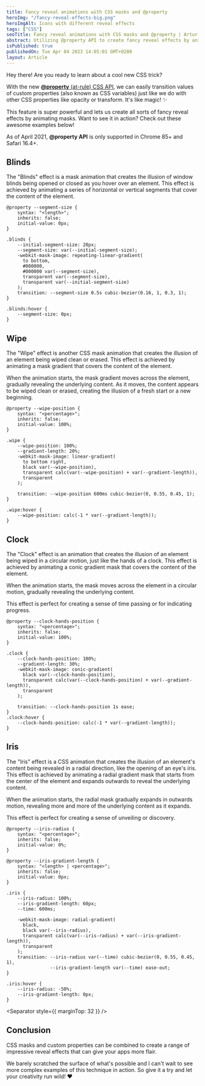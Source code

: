 ```yaml
---
title: Fancy reveal animations with CSS masks and @property
heroImg: "/fancy-reveal-effects-big.png"
heroImgAlt: Icons with different reveal effects
tags: ["CSS"]
seoTitle: Fancy reveal animations with CSS masks and @property | Artur Bień
abstract: Utilizing @property API to create fancy reveal effects by animating masks.
isPublished: true
publishedOn: Tue Apr 04 2023 14:05:01 GMT+0200
layout: Article
---
```


Hey there! Are you ready to learn about a cool new CSS trick?

With the new [**@property** (at-rule) CSS API](https://developer.mozilla.org/en-US/docs/Web/CSS/@property),
we can easily transition values of custom properties (also known as CSS variables)
just like we do with other CSS properties like opacity or transform. It's like magic! ✨

This feature is super powerful and lets us create all sorts of fancy
reveal effects by animating masks. Want to see it in action? Check
out these awesome examples below!

<Warning>As of April 2021, **@property API** is only supported in Chrome 85+ and Safari 16.4+.</Warning>

## Blinds

The "Blinds" effect is a mask animation that creates the illusion of
window blinds being opened or closed as you hover over an element.
This effect is achieved by animating a series of horizontal or vertical
segments that cover the content of the element.

```
@property --segment-size {
    syntax: "<length>";
    inherits: false;
    initial-value: 0px;
}

.blinds {
    --initial-segment-size: 20px;
    --segment-size: var(--initial-segment-size);
    -webkit-mask-image: repeating-linear-gradient(
      to bottom,
      #000000,
      #000000 var(--segment-size),
      transparent var(--segment-size),
      transparent var(--initial-segment-size)
    );
    transition: --segment-size 0.5s cubic-bezier(0.16, 1, 0.3, 1);
}

.blinds:hover {
    --segment-size: 0px;
}
```

<FancyRevealEffects variant="blinds" />

## Wipe

The "Wipe" effect is another CSS mask animation that creates
the illusion of an element being wiped clean or erased.
This effect is achieved by animating a mask gradient that
covers the content of the element.

When the animation starts, the mask gradient moves across the element,
gradually revealing the underlying content. As it moves, the content
appears to be wiped clean or erased, creating the illusion of a fresh start
or a new beginning.

```
@property --wipe-position {
    syntax: "<percentage>";
    inherits: false;
    initial-value: 100%;
}

.wipe {
    --wipe-position: 100%;
    --gradient-length: 20%;
    -webkit-mask-image: linear-gradient(
      to bottom right,
      black var(--wipe-position),
      transparent calc(var(--wipe-position) + var(--gradient-length)),
      transparent
    );

    transition: --wipe-position 600ms cubic-bezier(0, 0.55, 0.45, 1);
}

.wipe:hover {
    --wipe-position: calc(-1 * var(--gradient-length));
}
```

<FancyRevealEffects variant="wipe" />

## Clock

The "Clock" effect is an animation that creates the illusion of an
element being wiped in a circular motion, just like the hands of a clock.
This effect is achieved by animating a conic gradient mask that covers the
content of the element.

When the animation starts, the mask moves across the element
in a circular motion, gradually revealing the underlying content.

This effect is perfect for creating a sense of time passing or for
indicating progress.

```
@property --clock-hands-position {
    syntax: "<percentage>";
    inherits: false;
    initial-value: 100%;
}

.clock {
    --clock-hands-position: 100%;
    --gradient-length: 30%;
    -webkit-mask-image: conic-gradient(
      black var(--clock-hands-position),
      transparent calc(var(--clock-hands-position) + var(--gradient-length)),
      transparent
    );

    transition: --clock-hands-position 1s ease;
}
.clock:hover {
    --clock-hands-position: calc(-1 * var(--gradient-length));
}
```

<FancyRevealEffects variant="clock" />

## Iris

The "Iris" effect is a CSS animation that creates the illusion of an
element's content being revealed in a radial direction, like the
opening of an eye's iris. This effect is achieved by animating a
radial gradient mask that starts from the center of the element and expands
outwards to reveal the underlying content.

When the animation starts, the radial mask gradually expands in
outwards motion, revealing more and more of the underlying content as
it expands.

This effect is perfect for creating a sense of unveiling or discovery.

```
@property --iris-radius {
    syntax: "<percentage>";
    inherits: false;
    initial-value: 0%;
}

@property --iris-gradient-length {
    syntax: "<length> | <percentage>";
    inherits: false;
    initial-value: 0px;
}

.iris {
    --iris-radius: 100%;
    --iris-gradient-length: 60px;
    --time: 600ms;

    -webkit-mask-image: radial-gradient(
      black,
      black var(--iris-radius),
      transparent calc(var(--iris-radius) + var(--iris-gradient-length)),
      transparent
    );
    transition: --iris-radius var(--time) cubic-bezier(0, 0.55, 0.45, 1),
                --iris-gradient-length var(--time) ease-out;
}

.iris:hover {
    --iris-radius: -50%;
    --iris-gradient-length: 0px;
}
```

<FancyRevealEffects variant="iris" />

<Separator style={{ marginTop: 32 }} />

## Conclusion

CSS masks and custom properties can be combined to
create a range of impressive reveal effects that can give your apps
more flair.

We barely scratched the surface of what's possible and I can't wait to see
more complex examples of this technique in action.
So give it a try and let your creativity run wild! ❤️
